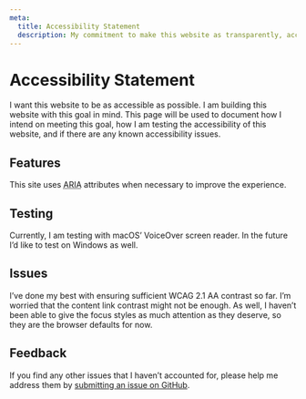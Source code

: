 ```yaml
---
meta:
  title: Accessibility Statement
  description: My commitment to make this website as transparently, accessible as possible.
---
```


# Accessibility Statement

I want this website to be as accessible as possible. I am
building this website with this goal in mind. This page will be
used to document how I intend on meeting this goal, how I am
testing the accessibility of this website, and if there are any
known accessibility issues.

## Features

This site uses <abbr title="Accessible Rich Internet Applications">ARIA</abbr> attributes when necessary to improve the experience.

## Testing

Currently, I am testing with macOS’ VoiceOver screen reader. In
the future I’d like to test on Windows as well.

## Issues

I’ve done my best with ensuring sufficient WCAG 2.1 AA contrast
so far. I’m worried that the content link contrast might not be
enough. As well, I haven’t been able to give the focus styles as
much attention as they deserve, so they are the browser defaults
for now.

## Feedback

If you find any other issues that I haven’t accounted for,
please help me address them by [submitting an issue on GitHub](https://github.com/knowler/knowlerkno.ws/issues/new).
